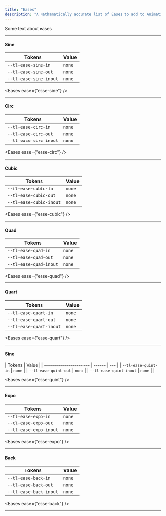 ```yaml
---
title: "Eases"
description: "A Mathamatically accurate list of Eases to add to Animations/Transitions."
---
```



Some text about eases

---

#### Sine

| Tokens                 | Value  |
| ---------------------- | ------ |
| `--tl-ease-sine-in`    | `none` |
| `--tl-ease-sine-out`   | `none` |
| `--tl-ease-sine-inout` | `none` |

<Eases ease={"ease-sine"} />

---

#### Circ

| Tokens                 | Value  |
| ---------------------- | ------ |
| `--tl-ease-circ-in`    | `none` |
| `--tl-ease-circ-out`   | `none` |
| `--tl-ease-circ-inout` | `none` |

<Eases ease={"ease-circ"} />

---

#### Cubic

| Tokens                  | Value  |
| ----------------------- | ------ |
| `--tl-ease-cubic-in`    | `none` |
| `--tl-ease-cubic-out`   | `none` |
| `--tl-ease-cubic-inout` | `none` |

<Eases ease={"ease-cubic"} />

---

#### Quad

| Tokens                 | Value  |
| ---------------------- | ------ |
| `--tl-ease-quad-in`    | `none` |
| `--tl-ease-quad-out`   | `none` |
| `--tl-ease-quad-inout` | `none` |

<Eases ease={"ease-quad"} />

---

#### Quart

| Tokens                  | Value  |
| ----------------------- | ------ |
| `--tl-ease-quart-in`    | `none` |
| `--tl-ease-quart-out`   | `none` |
| `--tl-ease-quart-inout` | `none` |

<Eases ease={"ease-quart"} />

---

#### Sine

| Tokens                  | Value  |
| ----------------------- | ------ | --- |
| `--tl-ease-quint-in`    | `none` |
| `--tl-ease-quint-out`   | `none` |
| `--tl-ease-quint-inout` | `none` |     |

<Eases ease={"ease-quint"} />

---

#### Expo

| Tokens                 | Value  |
| ---------------------- | ------ |
| `--tl-ease-expo-in`    | `none` |
| `--tl-ease-expo-out`   | `none` |
| `--tl-ease-expo-inout` | `none` |

<Eases ease={"ease-expo"} />

---

#### Back

| Tokens                 | Value  |
| ---------------------- | ------ |
| `--tl-ease-back-in`    | `none` |
| `--tl-ease-back-out`   | `none` |
| `--tl-ease-back-inout` | `none` |

<Eases ease={"ease-back"} />

---
